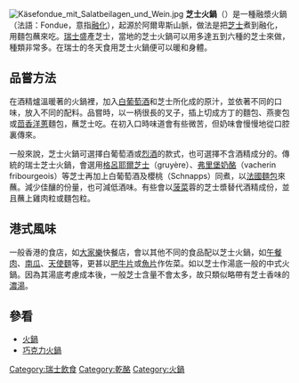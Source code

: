 {{inappropriate tone|time=2016-11-14T13:43:52+00:00}}
{{noteTA
|G1=瑞士地名
|G2=Food
}}
[[File:Käsefondue_mit_Salatbeilagen_und_Wein.jpg|thumb]]
'''芝士火鍋'''（{{lang-fr|Fondue au fromage}}）是一種融漿火鍋（法語：Fondue，意指[[熔化|融化]]），起源於阿爾卑斯山脈，做法是把[[乾酪|芝士]]煮到融化，用麵包蘸來吃。[[瑞士|瑞士]]盛產芝士，當地的芝士火鍋可以用多達五到六種的芝士來做，種類非常多。在瑞士的冬天食用芝士火鍋便可以暖和身體。

== 品嘗方法 ==
在酒精爐溫暖著的火鍋裡，加入[[白葡萄酒|白葡萄酒]]和芝士所化成的原汁，並依著不同的口味，放入不同的配料。品嘗時，以一柄很長的叉子，插上切成方丁的麵包、燕麥包或[[茴香|茴香]][[洋蔥|洋蔥]]麵包，蘸芝士吃。在初入口時味道會有些微苦，但奶味會慢慢地從口腔裏傳來。

一般來說，芝士火鍋可選擇白葡萄酒或[[烈酒|烈酒]]的款式，也可選擇不含酒精成分的。傳統的瑞士芝士火鍋，會選用[[格呂耶爾芝士|格呂耶爾芝士]]（gruyère）、[[弗里堡奶酪|弗里堡奶酪]]（vacherin fribourgeois）等芝士再加上白葡萄酒及櫻桃{{link-en|水果蒸餾酒|Schnapps}}（Schnapps）同煮，以[[法式长棍面包|法國麵包]]來蘸。減少佳釀的份量，也可減低酒味。有些會以[[菠菜|菠菜]]蓉的芝士漿替代酒精成份，並且蘸上雞肉粒或麵包粒。

== 港式風味 ==
一般香港的食店，如[[大家樂|大家樂]]快餐店，會以其他不同的食品配以芝士火鍋，如[[午餐肉|午餐肉]]、[[南瓜|南瓜]]、[[義大利直麵|天使麵]]等，更甚以[[牛肉|肥牛片]]或[[魚片|魚片]]作佐菜。如以芝士作湯底一般的中式火鍋。因為其湯底考慮成本後，一般芝士含量不會太多，故只類似略帶有芝士香味的[[濃湯|濃湯]]。

== 參看 ==
* [[火鍋|火鍋]]
* [[巧克力火鍋|巧克力火鍋]]
<references responsive="" />
[[Category:瑞士飲食|Category:瑞士飲食]]
[[Category:乾酪|Category:乾酪]]
[[Category:火鍋|Category:火鍋]]